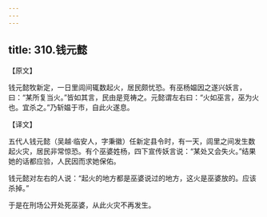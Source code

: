 ```yaml
---
---
---
```

title: 310.钱元懿
---



【原文】

钱元懿牧新定，一日里闾间辄数起火，居民颇忧恐。有巫杨媪因之遂兴妖言，曰：“某所复当火。”皆如其言，民由是竞祷之。元懿谓左右曰：“火如巫言，巫为火也。宜杀之。”乃斩媪于市，自此火遂息。

【译文】

五代人钱元懿（吴越·临安人，字秉徽）任新定县令时，有一天，闾里之间发生数起火灾，居民非常惊恐。有个巫婆姓杨，四下宣传妖言说：“某处又会失火。”结果她的话都应验，人民因而求她保佑。

钱元懿对左右的人说：“起火的地方都是巫婆说过的地方，这火是巫婆放的。应该杀掉。”

于是在刑场公开处死巫婆，从此火灾不再发生。